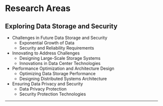 # Research Areas

## Exploring Data Storage and Security
- Challenges in Future Data Storage and Security
    - Exponential Growth of Data
    - Security and Reliability Requirements
- Innovating to Address Challenges
    - Designing Large-Scale Storage Systems
    - Innovations in Data Center Technologies
- Performance Optimization and Architecture Design
    - Optimizing Data Storage Performance
    - Designing Distributed Systems Architecture
- Ensuring Data Privacy and Security
    - Data Privacy Protection
    - Security Protection Technologies

---